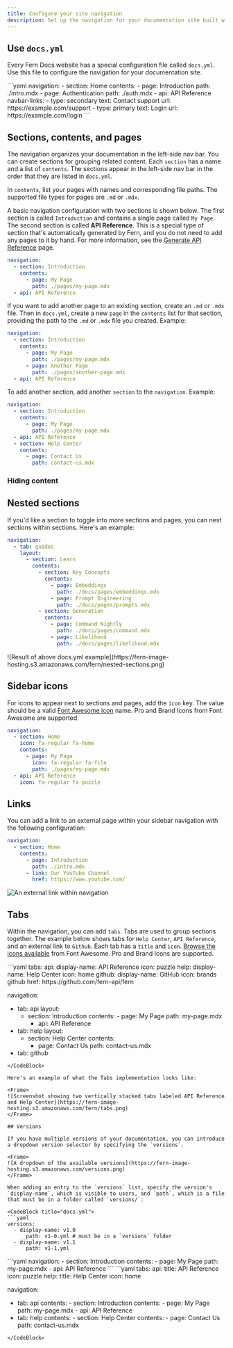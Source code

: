 ---
title: Configure your site navigation
description: Set up the navigation for your documentation site built with Fern Docs using the docs.yml file, including tabs, sections, pages, versions, and more.
---

## Use `docs.yml`

Every Fern Docs website has a special configuration file called `docs.yml`. Use this file to configure the navigation for your documentation site.

<CodeBlock title="An example docs.yml">
```yaml
navigation:
  - section: Home
    contents:
      - page: Introduction
        path: ./intro.mdx
      - page: Authentication
        path: ./auth.mdx
  - api: API Reference
navbar-links:
  - type: secondary
    text: Contact support
    url: https://example.com/support
  - type: primary
    text: Login
    url: https://example.com/login
```
</CodeBlock>

## Sections, contents, and pages

The navigation organizes your documentation in the left-side nav bar. You can create sections for grouping related content. Each `section` has a name and a list of `contents`. The sections appear in the left-side nav bar in the order that they are listed in `docs.yml`. 

In `contents`, list your pages with names and corresponding file paths. The supported file types for pages are `.md` or `.mdx`.

A basic navigation configuration with two sections is shown below. The first section is called `Introduction` and contains a single page called `My Page`. The second section is called **API Reference**. This is a special type of section that's automatically generated by Fern, and you do not need to add any pages to it by hand. For more information, see the [Generate API Reference](/learn/docs/api-references/generate-api-ref) page.

```yaml Example navigation config
navigation: 
  - section: Introduction
    contents: 
      - page: My Page
        path: ./pages/my-page.mdx
  - api: API Reference
```

If you want to add another page to an existing section, create an `.md` or `.mdx` file. Then in `docs.yml`, create a new `page` in the `contents` list for that section, providing the path to the `.md` or `.mdx` file you created. Example:

```yaml Example navigation config
navigation: 
  - section: Introduction
    contents: 
      - page: My Page
        path: ./pages/my-page.mdx
      - page: Another Page
        path: ./pages/another-page.mdx
  - api: API Reference
```

To add another section, add another `section` to the `navigation`. Example:
```yaml Example navigation config with additional section
navigation: 
  - section: Introduction
    contents: 
      - page: My Page
        path: ./pages/my-page.mdx
  - api: API Reference
  - section: Help Center
    contents: 
      - page: Contact Us
        path: contact-us.mdx
```

### Hiding content


## Nested sections
If you'd like a section to toggle into more sections and pages, you can nest sections within sections. Here's an example:
```yaml Example navigation config with nested sections
navigation:
  - tab: guides
    layout:
      - section: Learn
        contents: 
          - section: Key Concepts
            contents: 
              - page: Embeddings
                path: ./docs/pages/embeddings.mdx
              - page: Prompt Engineering
                path: ./docs/pages/prompts.mdx
          - section: Generation
            contents: 
              - page: Command Nightly
                path: ./docs/pages/command.mdx
              - page: Likelihood
                path: ./docs/pages/likelihood.mdx
```

<Frame>
![Result of above docs.yml example](https://fern-image-hosting.s3.amazonaws.com/fern/nested-sections.png)
</Frame>

## Sidebar icons

For icons to appear next to sections and pages, add the `icon` key. The value should be a valid [Font Awesome icon](https://fontawesome.com/icons) name. Pro and Brand Icons from Font Awesome are supported.

```yaml Example navigation config with icons
navigation: 
  - section: Home
    icon: fa-regular fa-home
    contents: 
      - page: My Page
        icon: fa-regular fa-file
        path: ./pages/my-page.mdx
  - api: API Reference
    icon: fa-regular fa-puzzle
```

## Links

You can add a link to an external page within your sidebar navigation with the following configuration: 

```yaml title="docs.yml"
navigation: 
  - section: Home
    contents:
      - page: Introduction
        path: ./intro.mdx
      - link: Our YouTube Channel
        href: https://www.youtube.com/
```

<Frame>
<img src="./external-link.png" alt="An external link within navigation" />
</Frame>


## Tabs

Within the navigation, you can add `tabs`. Tabs are used to group sections together. The example below shows tabs for `Help Center`, `API Reference`, and an external link to `Github`. Each tab has a `title` and `icon`. [Browse the icons available](https://fontawesome.com/icons) from Font Awesome. Pro and Brand Icons are supported.

<CodeBlock title="docs.yml">
```yaml
tabs: 
  api: 
    display-name: API Reference
    icon: puzzle
  help:
    display-name: Help Center
    icon: home
  github:
    display-name: GitHub
    icon: brands github
    href: https://github.com/fern-api/fern
    
 navigation: 
  - tab: api
    layout: 
      - section: Introduction
          contents: 
            - page: My Page
                path: my-page.mdx
        - api: API Reference   
  - tab: help
    layout: 
      - section: Help Center
        contents: 
          - page: Contact Us
              path: contact-us.mdx
  - tab: github
```
</CodeBlock>

Here's an example of what the Tabs implementation looks like:

<Frame>
![Screenshot showing two vertically stacked tabs labeled API Reference and Help Center](https://fern-image-hosting.s3.amazonaws.com/fern/tabs.png)
</Frame>

## Versions

If you have multiple versions of your documentation, you can introduce a dropdown version selector by specifying the `versions`.

<Frame>
![A dropdown of the available versions](https://fern-image-hosting.s3.amazonaws.com/versions.png)
</Frame>

When adding an entry to the `versions` list, specify the version's `display-name`, which is visible to users, and `path`, which is a file that must be in a folder called `versions/`:

<CodeBlock title="docs.yml">
```yaml
versions: 
  - display-name: v1.0
      path: v1-0.yml # must be in a `versions` folder
  - display-name: v1.1
      path: v1-1.yml
```
</CodeBlock>

<CodeBlock title="versions/v1-0.yml">
```yaml
navigation: 
  - section: Introduction
    contents: 
      - page: My Page
        path: my-page.mdx
  - api: API Reference
```
</CodeBlock>

<CodeBlock title="versions/v1-1.yml">
```yaml
tabs: 
  api: 
    title: API Reference
    icon: puzzle
  help:
    title: Help Center
    icon: home
    
 navigation:
  - tab: api
     contents:
        - section: Introduction
           contents: 
              - page: My Page
                 path: my-page.mdx
        - api: API Reference
   - tab: help
      contents: 
         - section: Help Center
           contents: 
              - page: Contact Us
                 path: contact-us.mdx
```
</CodeBlock>

